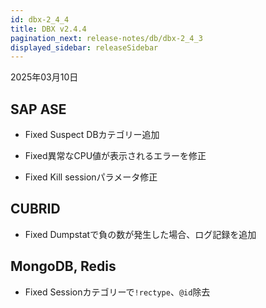 ```yaml
---
id: dbx-2_4_4
title: DBX v2.4.4
pagination_next: release-notes/db/dbx-2_4_3
displayed_sidebar: releaseSidebar
---
```


2025年03月10日

## SAP ASE

- <Status priority='0'>Fixed</Status> Suspect DBカテゴリー追加

- <Status priority='0'>Fixed</Status>異常なCPU値が表示されるエラーを修正

- <Status priority='0'>Fixed</Status> Kill sessionパラメータ修正

## CUBRID

- <Status priority='0'>Fixed</Status>  Dumpstatで負の数が発生した場合、ログ記録を追加

## MongoDB, Redis

- <Status priority='0'>Fixed</Status>  Sessionカテゴリーで`!rectype`、`@id`除去


<DownloadJava ver="2.4.4" />
